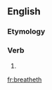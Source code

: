 ==English==

===Etymology===
{{suffix|breathe|eth|lang=en}}

===Verb===
{{en-verb form}}

# {{en-archaic third-person singular of|breathe}}

[[fr:breatheth]]